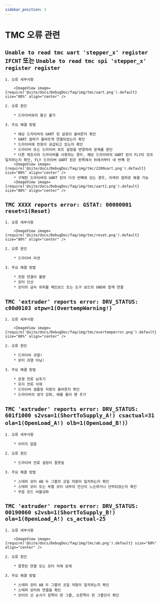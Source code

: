 ```yaml
---
sidebar_position: 3
---
```


# TMC 오류 관련

## `Unable to read tmc uart 'stepper_x' register IFCNT` 또는 `Unable to read tmc spi 'stepper_x' register register` 

    1. 오류 세부사항

        <ImageView image={require('@site/docs/DebugDoc/faq/img/tmc/uart.png').default} size="80%" align="center" />

    2. 오류 원인

        * 드라이버와의 통신 불가

    3. 주요 해결 방법

        * 해당 드라이버의 UART 핀 설정이 올바른지 확인
        * UART 점퍼가 올바르게 연결되었는지 확인
        * 드라이버에 전원이 공급되고 있는지 확인
        * 드라이버 또는 드라이버 포트 설정을 변경하여 문제를 판단
        * 다른 제조사의 드라이버를 사용하는 경우, 해당 드라이버의 UART 핀이 FLY의 것과 일치하는지 확인, FLY 드라이버 UART 핀은 왼쪽에서 위에서부터 네 번째 핀
        <ImageView image={require('@site/docs/DebugDoc/faq/img/tmc/2209uart.png').default} size="80%" align="center" />
        * 구매한 드라이버의 UART 핀이 다섯 번째에 있는 경우, 아래의 점퍼로 해결 가능
        <ImageView image={require('@site/docs/DebugDoc/faq/img/tmc/uart1.png').default} size="80%" align="center" />

## `TMC XXXX reports error: GSTAT: 00000001 reset=1(Reset) ` 

    1. 오류 세부사항

        <ImageView image={require('@site/docs/DebugDoc/faq/img/tmc/reset.png').default} size="80%" align="center" />

    2. 오류 원인

        * 드라이버 리셋

    3. 주요 해결 방법

        * 전원 연결이 불량
        * 모터 단선
        * 모터의 금속 외피를 메인보드 또는 도구 보드의 GND와 함께 연결

## `TMC 'extruder' reports error: DRV_STATUS: c00d0103 otpw=1(OvertempWarning!) `

    1. 오류 세부사항

        <ImageView image={require('@site/docs/DebugDoc/faq/img/tmc/overtemperror.png').default} size="80%" align="center" />

    2. 오류 원인

        * 드라이버 과열!
        * 모터 과열 아님!

    3. 주요 해결 방법

        * 운영 전류 낮추기
        * 유지 전류 삭제
        * 드라이버 샘플링 저항이 올바른지 확인
        * 드라이버의 냉각 강화, 예를 들어 팬 추가

## `TMC 'extruder' reports error: DRV_STATUS: 601f1000 s2vsa=1(ShortToSupply_A!) csactual=31 ola=1(OpenLoad_A!) olb=1(OpenLoad_B!)）`

    1. 오류 세부사항

        * 이미지 없음

    2. 오류 원인

        * 드라이버 전류 설정이 잘못됨

    3. 주요 해결 방법
        
        * 스테퍼 모터 AB 두 그룹의 코일 저항이 일치하는지 확인
        * 스테퍼 모터 또는 부품 모터 내부의 전선이 느슨하거나 단락되었는지 확인
        * 무음 모드 비활성화

## `TMC 'extruder' reports error: DRV_STATUS: 00190060 s2vsb=1(ShortToSupply_B!) ola=1(0penLoad_A!) cs_actual-25`

    1. 오류 세부사항
    
        <ImageView image={require('@site/docs/DebugDoc/faq/img/tmc/ab.png').default} size="80%" align="center" />

    2. 오류 원인

        * 잘못된 연결 또는 모터 자체 문제

    3. 주요 해결 방법
        
        * 스테퍼 모터 AB 두 그룹의 코일 저항이 일치하는지 확인
        * 스테퍼 모터와 연결을 확인
        * 모터의 선 순서가 왼쪽이 한 그룹, 오른쪽이 한 그룹인지 확인

